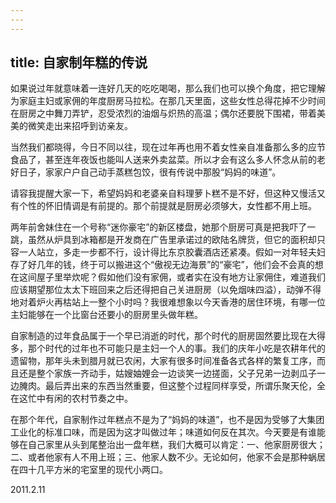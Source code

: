```yaml
---
---
---
```

title: 自家制年糕的传说
---




如果说过年就意味着一连好几天的吃吃喝喝，那么我们也可以换个角度，把它理解为家庭主妇或家佣的年度厨房马拉松。在那几天里面，这些女性总得花掉不少时间在厨房之中舞刀弄铲，忍受浓烈的油烟与炽热的高温；偶尔还要脱下围裙，带着美美的微笑走出来招呼到访亲友。

当然我们都晓得，今日不同以往，现在过年再也用不着女性亲自准备那么多的应节食品了，甚至连年夜饭也能叫人送来外卖盆菜。所以才会有这么多人怀念从前的老好日子，家家户户自己动手蒸糕包饺，很有传说中那股“妈妈的味道”。

请容我提醒大家一下，希望妈妈和老婆亲自料理萝卜糕不是不好，但这种又慢活又有个性的怀旧情调是有前提的。那个前提就是厨房必须够大，女性都不用上班。

两年前舍妹住在一个号称“迷你豪宅”的新区楼盘，她那个厨房可真是把我吓了一跳，虽然从炉具到冰箱都是开发商在广告里承诺过的欧陆名牌货，但它的面积却只容一人站立，多走一步都不行，设计得比东京胶囊酒店还紧凑。假如一对年轻夫妇存了好几年的钱，终于可以搬进这个“傲视无边海景”的“豪宅”，他们会不会真的想在这间屋子里举炊呢？假如他们没有家佣，或者实在没有地方让家佣住，难道我们应该期望那位太太下班回来之后还得把自己关进厨房（以免烟味四溢），动弹不得地对着炉火再枯站上一整个小时吗？我很难想象以今天香港的居住环境，有哪一位主妇能够在一个比窗台还要小的厨房里头做年糕。

自家制造的过年食品属于一个早已消逝的时代，那个时代的厨房固然要比现在大得多，那个时代的过年也不可能只是主妇一个人的事。我们的庆年小吃是农耕年代的遗留物，那年头未到腊月就已农闲，大家有很多时间准备各式各样的繁复工序，而且还是整个家族一齐动手，姑嫂妯娌会一边谈笑一边搓面，父子兄弟一边剥瓜子一边腌肉。最后弄出来的东西当然重要，但这整个过程同样享受，所谓乐聚天伦，全在这忙中有闲的农村节奏之中。

在那个年代，自家制作过年糕点不是为了“妈妈的味道”，也不是因为受够了大集团工业化的标准口味，而是因为这才叫做过年；味道如何反在其次。今天要是有谁能够在自己家里从头到尾整治出一盘年糕，我们大概可以肯定：一、他家厨房很大；二、或者他家有人不用上班；三、他家人数不少。无论如何，他家不会是那种蜗居在四十几平方米的宅室里的现代小两口。





2011.2.11